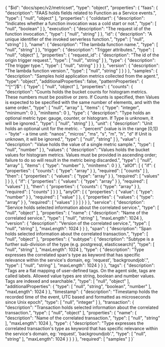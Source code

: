 {
  "$id": "docs/spec/v2/metricset",
  "type": "object",
  "properties": {
    "faas": {
      "description": "FAAS holds fields related to Function as a Service events.",
      "type": [
        "null",
        "object"
      ],
      "properties": {
        "coldstart": {
          "description": "Indicates whether a function invocation was a cold start or not.",
          "type": [
            "null",
            "boolean"
          ]
        },
        "execution": {
          "description": "The request id of the function invocation.",
          "type": [
            "null",
            "string"
          ]
        },
        "id": {
          "description": "A unique identifier of the invoked serverless function.",
          "type": [
            "null",
            "string"
          ]
        },
        "name": {
          "description": "The lambda function name.",
          "type": [
            "null",
            "string"
          ]
        },
        "trigger": {
          "description": "Trigger attributes.",
          "type": [
            "null",
            "object"
          ],
          "properties": {
            "request_id": {
              "description": "The id of the origin trigger request.",
              "type": [
                "null",
                "string"
              ]
            },
            "type": {
              "description": "The trigger type.",
              "type": [
                "null",
                "string"
              ]
            }
          }
        },
        "version": {
          "description": "The lambda function version.",
          "type": [
            "null",
            "string"
          ]
        }
      }
    },
    "samples": {
      "description": "Samples hold application metrics collected from the agent.",
      "type": "object",
      "additionalProperties": false,
      "patternProperties": {
        "^[^*\"]*$": {
          "type": [
            "null",
            "object"
          ],
          "properties": {
            "counts": {
              "description": "Counts holds the bucket counts for histogram metrics.  These numbers must be positive or zero.  If Counts is specified, then Values is expected to be specified with the same number of elements, and with the same order.",
              "type": [
                "null",
                "array"
              ],
              "items": {
                "type": "integer",
                "minimum": 0
              },
              "minItems": 0
            },
            "type": {
              "description": "Type holds an optional metric type: gauge, counter, or histogram.  If Type is unknown, it will be ignored.",
              "type": [
                "null",
                "string"
              ]
            },
            "unit": {
              "description": "Unit holds an optional unit for the metric.  - \"percent\" (value is in the range [0,1]) - \"byte\" - a time unit: \"nanos\", \"micros\", \"ms\", \"s\", \"m\", \"h\", \"d\"  If Unit is unknown, it will be ignored.",
              "type": [
                "null",
                "string"
              ]
            },
            "value": {
              "description": "Value holds the value of a single metric sample.",
              "type": [
                "null",
                "number"
              ]
            },
            "values": {
              "description": "Values holds the bucket values for histogram metrics.  Values must be provided in ascending order; failure to do so will result in the metric being discarded.",
              "type": [
                "null",
                "array"
              ],
              "items": {
                "type": "number"
              },
              "minItems": 0
            }
          },
          "allOf": [
            {
              "if": {
                "properties": {
                  "counts": {
                    "type": "array"
                  }
                },
                "required": [
                  "counts"
                ]
              },
              "then": {
                "properties": {
                  "values": {
                    "type": "array"
                  }
                },
                "required": [
                  "values"
                ]
              }
            },
            {
              "if": {
                "properties": {
                  "values": {
                    "type": "array"
                  }
                },
                "required": [
                  "values"
                ]
              },
              "then": {
                "properties": {
                  "counts": {
                    "type": "array"
                  }
                },
                "required": [
                  "counts"
                ]
              }
            }
          ],
          "anyOf": [
            {
              "properties": {
                "value": {
                  "type": "number"
                }
              },
              "required": [
                "value"
              ]
            },
            {
              "properties": {
                "values": {
                  "type": "array"
                }
              },
              "required": [
                "values"
              ]
            }
          ]
        }
      }
    },
    "service": {
      "description": "Service holds selected information about the correlated service.",
      "type": [
        "null",
        "object"
      ],
      "properties": {
        "name": {
          "description": "Name of the correlated service.",
          "type": [
            "null",
            "string"
          ],
          "maxLength": 1024
        },
        "version": {
          "description": "Version of the correlated service.",
          "type": [
            "null",
            "string"
          ],
          "maxLength": 1024
        }
      }
    },
    "span": {
      "description": "Span holds selected information about the correlated transaction.",
      "type": [
        "null",
        "object"
      ],
      "properties": {
        "subtype": {
          "description": "Subtype is a further sub-division of the type (e.g. postgresql, elasticsearch)",
          "type": [
            "null",
            "string"
          ],
          "maxLength": 1024
        },
        "type": {
          "description": "Type expresses the correlated span's type as keyword that has specific relevance within the service's domain, eg: 'request', 'backgroundjob'.",
          "type": [
            "null",
            "string"
          ],
          "maxLength": 1024
        }
      }
    },
    "tags": {
      "description": "Tags are a flat mapping of user-defined tags. On the agent side, tags are called labels. Allowed value types are string, boolean and number values. Tags are indexed and searchable.",
      "type": [
        "null",
        "object"
      ],
      "additionalProperties": {
        "type": [
          "null",
          "string",
          "boolean",
          "number"
        ],
        "maxLength": 1024
      }
    },
    "timestamp": {
      "description": "Timestamp holds the recorded time of the event, UTC based and formatted as microseconds since Unix epoch",
      "type": [
        "null",
        "integer"
      ]
    },
    "transaction": {
      "description": "Transaction holds selected information about the correlated transaction.",
      "type": [
        "null",
        "object"
      ],
      "properties": {
        "name": {
          "description": "Name of the correlated transaction.",
          "type": [
            "null",
            "string"
          ],
          "maxLength": 1024
        },
        "type": {
          "description": "Type expresses the correlated transaction's type as keyword that has specific relevance within the service's domain, eg: 'request', 'backgroundjob'.",
          "type": [
            "null",
            "string"
          ],
          "maxLength": 1024
        }
      }
    }
  },
  "required": [
    "samples"
  ]
}`

<DocCode children={snippet} />